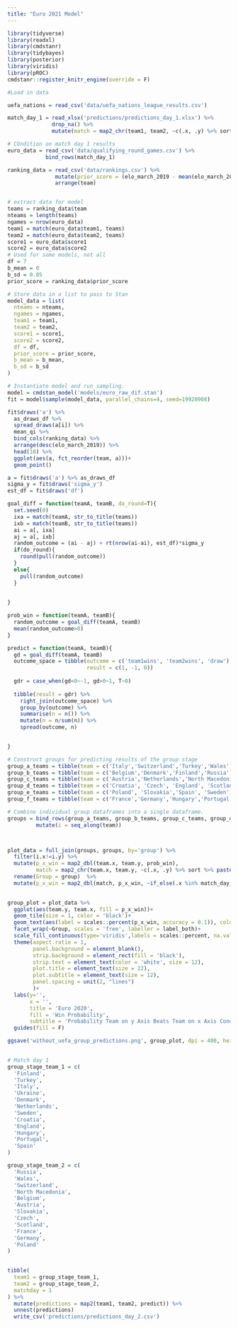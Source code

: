 ```yaml
---
title: "Euro 2021 Model"
---
```



```r
library(tidyverse)
library(readxl)
library(cmdstanr)
library(tidybayes)
library(posterior)
library(viridis)
library(pROC)
cmdstanr::register_knitr_engine(override = F)

#Load in data

uefa_nations = read_csv('data/uefa_nations_league_results.csv')

match_day_1 = read_xlsx('predictions/predictions_day_1.xlsx') %>% 
              drop_na() %>% 
              mutate(match = map2_chr(team1, team2, ~c(.x, .y) %>% sort %>% paste(collapse = 'v.')))

# COndition on match day 1 results
euro_data = read_csv('data/qualifying_round_games.csv') %>% 
            bind_rows(match_day_1)

ranking_data = read_csv('data/rankings.csv') %>% 
               mutate(prior_score = (elo_march_2019 - mean(elo_march_2019))/sd(elo_march_2019)) %>% 
               arrange(team)


# extract data for model
teams = ranking_data$team
nteams = length(teams)
ngames = nrow(euro_data)
team1 = match(euro_data$team1, teams)
team2 = match(euro_data$team2, teams)
score1 = euro_data$score1
score2 = euro_data$score2
# Used for some models, not all
df = 7
b_mean = 0
b_sd = 0.05
prior_score = ranking_data$prior_score

# Store data in a list to pass to Stan
model_data = list(
  nteams = nteams,
  ngames = ngames,
  team1 = team1,
  team2 = team2,
  score1 = score1,
  score2 = score2,
  df = df,
  prior_score = prior_score,
  b_mean = b_mean,
  b_sd = b_sd
)

```



```r
# Instantiate model and run sampling.
model = cmdstan_model('models/euro_raw_dif.stan')
fit = model$sample(model_data, parallel_chains=4, seed=19920908)
```

```r
fit$draws('a') %>% 
  as_draws_df %>% 
  spread_draws(a[i]) %>% 
  mean_qi %>% 
  bind_cols(ranking_data) %>% 
  arrange(desc(elo_march_2019)) %>% 
  head(10) %>% 
  ggplot(aes(a, fct_reorder(team, a)))+
  geom_point()
```



```r

a = fit$draws('a') %>% as_draws_df
sigma_y = fit$draws('sigma_y')
est_df = fit$draws('df')

goal_diff = function(teamA, teamB, do_round=T){
  set.seed(0)
  ixa = match(teamA, str_to_title(teams))
  ixb = match(teamB, str_to_title(teams))
  ai = a[, ixa]
  aj = a[, ixb]
  random_outcome = (ai - aj) + rt(nrow(ai-ai), est_df)*sigma_y
  if(do_round){
    round(pull(random_outcome))
  }
  else{
    pull(random_outcome)
  }
  
  
}

prob_win = function(teamA, teamB){
  random_outcome = goal_diff(teamA, teamB)
  mean(random_outcome>0)
}

predict = function(teamA, teamB){
  gd = goal_diff(teamA, teamB)
  outcome_space = tibble(outcome = c('team1wins', 'team2wins', 'draw'),
                         result = c(1, -1, 0))
  
  gdr = case_when(gd<0~-1, gd>0~1, T~0)
  
  tibble(result = gdr) %>% 
    right_join(outcome_space) %>% 
    group_by(outcome) %>% 
    summarise(n = n()) %>% 
    mutate(n = n/sum(n)) %>% 
    spread(outcome, n)
  

}
```




```r
# Construct groups for predicting results of the group stage
group_a_teams = tibble(team = c('Italy','Switzerland','Turkey','Wales'), group = 'A')
group_b_teams = tibble(team = c('Belgium','Denmark','Finland','Russia'), group = 'B' )
group_c_teams = tibble(team = c('Austria','Netherlands','North Macedonia', 'Ukraine'), group = 'C')
group_d_teams = tibble(team = c('Croatia', 'Czech', 'England', 'Scotland'), group = 'D' )
group_e_teams = tibble(team = c('Poland', 'Slovakia','Spain', 'Sweden'), group = 'E' )
group_f_teams = tibble(team = c('France','Germany','Hungary','Portugal'), group = 'F')

# Combine individual group dataframes into a single dataframe.
groups = bind_rows(group_a_teams, group_b_teams, group_c_teams, group_d_teams, group_e_teams, group_f_teams) %>% 
         mutate(i = seq_along(team))



plot_data = full_join(groups, groups, by='group') %>% 
  filter(i.x!=i.y) %>%
  mutate(p_x_win = map2_dbl(team.x, team.y, prob_win),
         match = map2_chr(team.x, team.y, ~c(.x, .y) %>% sort %>% paste(collapse = 'v.') )) %>% 
  rename(Group = group)  %>% 
  mutate(p_x_win = map2_dbl(match, p_x_win, ~if_else(.x %in% match_day_1$match, NaN, .y)))
  

group_plot = plot_data %>% 
  ggplot(aes(team.y, team.x, fill = p_x_win))+
  geom_tile(size = 1, color = 'black')+
  geom_text(aes(label = scales::percent(p_x_win, accuracy = 0.1)), color = if_else(plot_data$p_x_win<0.5, 'white','black' ), size = 6)+
  facet_wrap(~Group, scales = 'free', labeller = label_both)+
  scale_fill_continuous(type='viridis',labels = scales::percent, na.value = 'black')+
  theme(aspect.ratio = 1,
        panel.background = element_blank(),
        strip.background = element_rect(fill = 'black'),
        strip.text = element_text(color = 'white', size = 12),
        plot.title = element_text(size = 22),
        plot.subtitle = element_text(size = 12),
        panel.spacing = unit(2, "lines")
        )+
  labs(y='', 
       x = '',
       title = 'Euro 2020',
       fill = 'Win Probability',
       subtitle = 'Probability Team on y Axis Beats Team on x Axis Conditioned on First Round')+
  guides(fill = F)

ggsave('without_uefa_group_predictions.png', group_plot, dpi = 400, height = 10, width = 15)
  

```



```r
# Match day 1
group_stage_team_1 = c(
  'Finland',
  'Turkey',
  'Italy',
  'Ukraine',
  'Denmark',
  'Netherlands',
  'Sweden',
  'Croatia',
  'England',
  'Hungary',
  'Portugal',
  'Spain'
)

group_stage_team_2 = c(
  'Russia',
  'Wales',
  'Switzerland',
  'North Macedonia',
  'Belgium',
  'Austria',
  'Slovakia',
  'Czech',
  'Scotland',
  'France',
  'Germany',
  'Poland'
)
  

tibble(
  team1 = group_stage_team_1, 
  team2 = group_stage_team_2,
  matchday = 1
) %>% 
  mutate(predictions = map2(team1, team2, predict)) %>% 
  unnest(predictions) 
  write_csv('predictions/predictions_day_2.csv')

  

```


